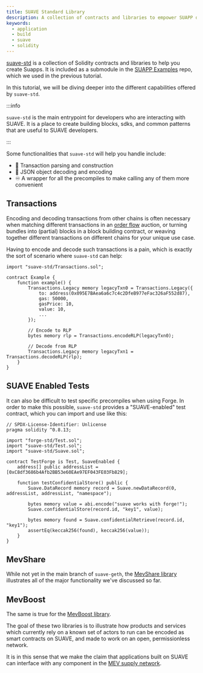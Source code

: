```yaml
---
title: SUAVE Standard Library
description: A collection of contracts and libraries to empower SUAPP developers and make life easier for builders.
keywords:
  - application
  - build
  - suave
  - solidity
---
```


[suave-std](https://github.com/flashbots/suave-std) is a collection of Solidity contracts and libraries to help you create Suapps. It is included as a submodule in the [SUAPP Examples](https://github.com/flashbots/suapp-examples/) repo, which we used in the previous tutorial.

In this tutorial, we will be diving deeper into the different capabilities offered by `suave-std`.

:::info 

`suave-std` is the main entrypoint for developers who are interacting with SUAVE. It is a place to create building blocks, sdks, and common patterns that are useful to SUAVE developers.

:::

Some functionalities that `suave-std` will help you handle include:

- 💱 Transaction parsing and construction
- 🔧 JSON object decoding and encoding
- ♾️ A wrapper for all the precompiles to make calling any of them more convenient

## Transactions

Encoding and decoding transactions from other chains is often necessary when matching different transactions in an [order flow](https://writings.flashbots.net/illuminate-the-order-flow) auction, or turning bundles into (partial) blocks in a block building contract, or weaving together different transactions on different chains for your unique use case.

Having to encode and decode such transactions is a pain, which is exactly the sort of scenario where `suave-std` can help:

```solidity
import "suave-std/Transactions.sol";

contract Example {
    function example() {
        Transactions.Legacy memory legacyTxn0 = Transactions.Legacy({
            to: address(0x095E7BAea6a6c7c4c2DfeB977eFac326aF552d87),
            gas: 50000,
            gasPrice: 10,
            value: 10,
            ...
        });

        // Encode to RLP
        bytes memory rlp = Transactions.encodeRLP(legacyTxn0);

        // Decode from RLP
        Transactions.Legacy memory legacyTxn1 = Transactions.decodeRLP(rlp);
    }
}
```

## SUAVE Enabled Tests

It can also be difficult to test specific precompiles when using Forge. In order to make this possible, `suave-std` provides a "SUAVE-enabled" test contract, which you can import and use like this:

```solidity
// SPDX-License-Identifier: Unlicense
pragma solidity ^0.8.13;

import "forge-std/Test.sol";
import "suave-std/Test.sol";
import "suave-std/Suave.sol";

contract TestForge is Test, SuaveEnabled {
    address[] public addressList = [0xC8df3686b4Afb2BB53e60EAe97EF043FE03Fb829];

    function testConfidentialStore() public {
        Suave.DataRecord memory record = Suave.newDataRecord(0, addressList, addressList, "namespace");

        bytes memory value = abi.encode("suave works with forge!");
        Suave.confidentialStore(record.id, "key1", value);

        bytes memory found = Suave.confidentialRetrieve(record.id, "key1");
        assertEq(keccak256(found), keccak256(value));
    }
}
```

## MevShare

While not yet in the main branch of `suave-geth`, the [MevShare library](https://github.com/flashbots/suave-geth/blob/feature/suave-std/suave/sol/suave-std/mevshare.sol) illustrates all of the major functionality we've discussed so far.

## MevBoost

The same is true for the [MevBoost library](https://github.com/flashbots/suave-geth/blob/feature/suave-std/suave/sol/suave-std/mevboost.sol).

The goal of these two libraries is to illustrate how products and services which currently rely on a known set of actors to run can be encoded as smart contracts on SUAVE, and made to work on an open, permissionless network.

It is in this sense that we make the claim that applications built on SUAVE can interface with any component in the [MEV supply network](/concepts/mev-supplychain-interface).